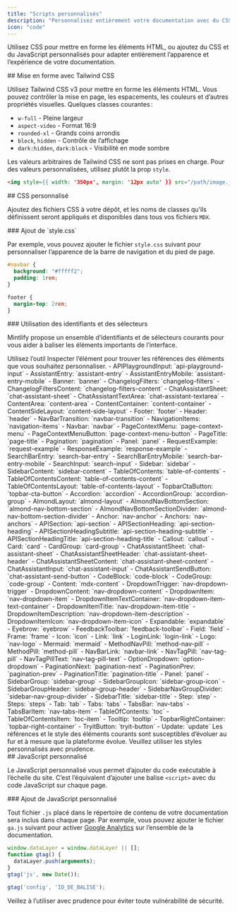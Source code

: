 ```yaml
---
title: "Scripts personnalisés"
description: "Personnalisez entièrement votre documentation avec du CSS et du JS personnalisés"
icon: "code"
---
```


Utilisez CSS pour mettre en forme les éléments HTML, ou ajoutez du CSS et du JavaScript personnalisés pour adapter entièrement l’apparence et l’expérience de votre documentation.

<div id="styling-with-tailwind-css">
  ## Mise en forme avec Tailwind CSS
</div>

Utilisez Tailwind CSS v3 pour mettre en forme les éléments HTML. Vous pouvez contrôler la mise en page, les espacements, les couleurs et d’autres propriétés visuelles. Quelques classes courantes :

* `w-full` - Pleine largeur
* `aspect-video` - Format 16:9
* `rounded-xl` - Grands coins arrondis
* `block`, `hidden` - Contrôle de l’affichage
* `dark:hidden`, `dark:block` - Visibilité en mode sombre

Les valeurs arbitraires de Tailwind CSS ne sont pas prises en charge. Pour des valeurs personnalisées, utilisez plutôt la prop `style`.

```html
<img style={{ width: '350px', margin: '12px auto' }} src="/path/image.jpg" />
```


<div id="custom-css">
  ## CSS personnalisé
</div>

Ajoutez des fichiers CSS à votre dépôt, et les noms de classes qu’ils définissent seront appliqués et disponibles dans tous vos fichiers `MDX`.

<div id="adding-stylecss">
  ### Ajout de `style.css`
</div>

Par exemple, vous pouvez ajouter le fichier `style.css` suivant pour personnaliser l’apparence de la barre de navigation et du pied de page.

```css
#navbar {
  background: "#fffff2";
  padding: 1rem;
}

footer {
  margin-top: 2rem;
}
```


<div id="using-identifiers-and-selectors">
  ### Utilisation des identifiants et des sélecteurs
</div>

Mintlify propose un ensemble d’identifiants et de sélecteurs courants pour vous aider à baliser les éléments importants de l’interface.

<Tip>
  Utilisez l’outil Inspecter l’élément pour trouver les références des éléments que vous souhaitez personnaliser.
</Tip>

<AccordionGroup>
  <Accordion title="Identifiants">
  - APIPlaygroundInput: `api-playground-input`
  - AssistantEntry: `assistant-entry`
  - AssistantEntryMobile: `assistant-entry-mobile`
  - Banner: `banner`
  - ChangelogFilters: `changelog-filters`
  - ChangelogFiltersContent: `changelog-filters-content`
  - ChatAssistantSheet: `chat-assistant-sheet`
  - ChatAssistantTextArea: `chat-assistant-textarea`
  - ContentArea: `content-area`
  - ContentContainer: `content-container`
  - ContentSideLayout: `content-side-layout`
  - Footer: `footer`
  - Header: `header`
  - NavBarTransition: `navbar-transition`
  - NavigationItems: `navigation-items`
  - Navbar: `navbar`
  - PageContextMenu: `page-context-menu`
  - PageContextMenuButton: `page-context-menu-button`
  - PageTitle: `page-title`
  - Pagination: `pagination`
  - Panel: `panel`
  - RequestExample: `request-example`
  - ResponseExample: `response-example`
  - SearchBarEntry: `search-bar-entry`
  - SearchBarEntryMobile: `search-bar-entry-mobile`
  - SearchInput: `search-input`
  - Sidebar: `sidebar`
  - SidebarContent: `sidebar-content`
  - TableOfContents: `table-of-contents`
  - TableOfContentsContent: `table-of-contents-content`
  - TableOfContentsLayout: `table-of-contents-layout`
  - TopbarCtaButton: `topbar-cta-button`
  </Accordion>
  <Accordion title="Sélecteurs">
  - Accordion: `accordion`
  - AccordionGroup: `accordion-group`
  - AlmondLayout: `almond-layout`
  - AlmondNavBottomSection: `almond-nav-bottom-section`
  - AlmondNavBottomSectionDivider: `almond-nav-bottom-section-divider`
  - Anchor: `nav-anchor`
  - Anchors: `nav-anchors`
  - APISection: `api-section`
  - APISectionHeading: `api-section-heading`
  - APISectionHeadingSubtitle: `api-section-heading-subtitle`
  - APISectionHeadingTitle: `api-section-heading-title`
  - Callout: `callout`
  - Card: `card`
  - CardGroup: `card-group`
  - ChatAssistantSheet: `chat-assistant-sheet`
  - ChatAssistantSheetHeader: `chat-assistant-sheet-header`
  - ChatAssistantSheetContent: `chat-assistant-sheet-content`
  - ChatAssistantInput: `chat-assistant-input`
  - ChatAssistantSendButton: `chat-assistant-send-button`
  - CodeBlock: `code-block`
  - CodeGroup: `code-group`
  - Content: `mdx-content`
  - DropdownTrigger: `nav-dropdown-trigger`
  - DropdownContent: `nav-dropdown-content`
  - DropdownItem: `nav-dropdown-item`
  - DropdownItemTextContainer: `nav-dropdown-item-text-container`
  - DropdownItemTitle: `nav-dropdown-item-title`
  - DropdownItemDescription: `nav-dropdown-item-description`
  - DropdownItemIcon: `nav-dropdown-item-icon`
  - Expandable: `expandable`
  - Eyebrow: `eyebrow`
  - FeedbackToolbar: `feedback-toolbar`
  - Field: `field`
  - Frame: `frame`
  - Icon: `icon`
  - Link: `link`
  - LoginLink: `login-link`
  - Logo: `nav-logo`
  - Mermaid: `mermaid`
  - MethodNavPill: `method-nav-pill`
  - MethodPill: `method-pill`
  - NavBarLink: `navbar-link`
  - NavTagPill: `nav-tag-pill`
  - NavTagPillText: `nav-tag-pill-text`
  - OptionDropdown: `option-dropdown`
  - PaginationNext: `pagination-next`
  - PaginationPrev: `pagination-prev`
  - PaginationTitle: `pagination-title`
  - Panel: `panel`
  - SidebarGroup: `sidebar-group`
  - SidebarGroupIcon: `sidebar-group-icon`
  - SidebarGroupHeader: `sidebar-group-header`
  - SidebarNavGroupDivider: `sidebar-nav-group-divider`
  - SidebarTitle: `sidebar-title`
  - Step: `step`
  - Steps: `steps`
  - Tab: `tab`
  - Tabs: `tabs`
  - TabsBar: `nav-tabs`
  - TabsBarItem: `nav-tabs-item`
  - TableOfContents: `toc`
  - TableOfContentsItem: `toc-item`
  - Tooltip: `tooltip`
  - TopbarRightContainer: `topbar-right-container`
  - TryitButton: `tryit-button`
  - Update: `update`
  </Accordion>
</AccordionGroup>

<Warning>
  Les références et le style des éléments courants sont susceptibles d’évoluer au fur et à mesure que la plateforme évolue. Veuillez utiliser les styles personnalisés avec prudence.
</Warning>

<div id="custom-javascript">
  ## JavaScript personnalisé
</div>

Le JavaScript personnalisé vous permet d’ajouter du code exécutable à l’échelle du site. C’est l’équivalent d’ajouter une balise `<script>` avec du code JavaScript sur chaque page.

<div id="adding-custom-javascript">
  ### Ajout de JavaScript personnalisé
</div>

Tout fichier `.js` placé dans le répertoire de contenu de votre documentation sera inclus dans chaque page. Par exemple, vous pouvez ajouter le fichier `ga.js` suivant pour activer [Google Analytics](https://marketingplatform.google.com/about/analytics) sur l’ensemble de la documentation.

```js
window.dataLayer = window.dataLayer || [];
function gtag() {
  dataLayer.push(arguments);
}
gtag('js', new Date());

gtag('config', 'ID_DE_BALISE');
```

<Warning>
  Veillez à l’utiliser avec prudence pour éviter toute vulnérabilité de sécurité.
</Warning>

